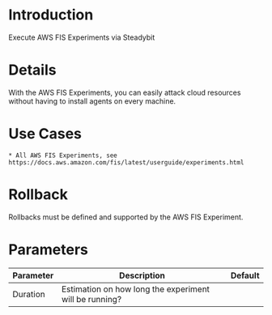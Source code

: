 # Introduction

Execute AWS FIS Experiments via Steadybit

# Details

With the AWS FIS Experiments, you can easily attack cloud resources without having to install agents on every machine.

# Use Cases

    * All AWS FIS Experiments, see https://docs.aws.amazon.com/fis/latest/userguide/experiments.html

# Rollback

Rollbacks must be defined and supported by the AWS FIS Experiment.


# Parameters

| Parameter | Description                                            | Default   |
| --------- | ------------------------------------------------------ | --------- |
| Duration  | Estimation on how long the experiment will be running? |           |
